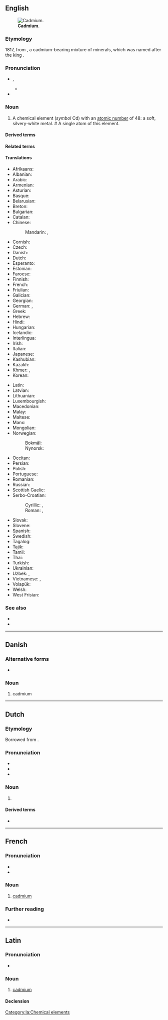 {{also|Cadmium}}
==English==
{{elements|en|Cd|silver|Ag|indium|In}}
[[File:Cadmium-crystal_bar.jpg|thumb|'''Cadmium'''.]]

===Etymology===
1817, from {{der|en|grc|Καδμεία||[[calamine]]}}, a cadmium-bearing mixture of minerals, which was named after the king {{l|grc|Κάδμος||[[Cadmus]]}}.

===Pronunciation===
* {{enPR|kăd'mēəm}}, {{IPA|en|/ˈkædmiəm/}}
** {{audio|en|LL-Q1860 (eng)-Vealhurl-cadmium.wav|Audio (Southern England)}}
* {{hyph|en|cad|mi|um}}

===Noun===
{{en-noun|~}}
{{wikipedia}}

# A chemical element (''symbol'' Cd) with an [[atomic number]] of 48: a soft, silvery-white metal. # {{lb|en|countable}} A single atom of this element.

====Derived terms====
{{col4|en
|{{l|en|cadmic}}
|{{l|en|cadmiferous}}
|{{l|en|cadmium acetate}}
|{{l|en|cadmium antimonide}}
|{{l|en|cadmium arsenide}}
|{{l|en|cadmium azide}}
|{{l|en|cadmium bromide}}
|{{l|en|cadmium carbonate}}
|{{l|en|cadmium cell}}
|{{l|en|cadmium chloride}}
|{{l|en|cadmium chromate}}
|{{l|en|cadmium cyanide}}
|{{l|en|cadmium fluoride}}
|{{l|en|cadmium green}}
|{{l|en|cadmium hydroxide}}
|{{l|en|cadmium iodate}}
|{{l|en|cadmium iodide}}
|{{l|en|cadmium mercury cell}}
|{{l|en|cadmium metasilicate}}
|{{l|en|cadmium metatantalate}}
|{{l|en|cadmium metazirconate}}
|{{l|en|cadmium molybdate}}
|{{l|en|cadmium niobate}}
|{{l|en|cadmium nitrate}}
|{{l|en|cadmium orange}}
|{{l|en|cadmium oxalate}}
|{{l|en|cadmium oxide}}
|{{l|en|cadmium phosphate}}
|{{l|en|cadmium phosphide}}
|{{l|en|cadmium red}}
|{{l|en|cadmium selenide}}
|{{l|en|cadmium selenite}}
|{{l|en|cadmium sulfate}}, {{l|en|cadmium sulphate}}
|{{l|en|cadmium sulfide}}, {{l|en|cadmium sulphide}}
|{{l|en|cadmium sulfite}}, {{l|en|cadmium sulphite}}
|{{l|en|cadmium tellurate}}
|{{l|en|cadmium telluride}}
|{{l|en|cadmium titanate}}
|{{l|en|cadmium tungstate}}
|{{l|en|cadmium vanadate}}
|{{l|en|cadmium yellow}}
|{{l|en|cadmium zinc telluride}}
|{{l|en|cadmoselite}}
|{{l|en|mercury cadmium telluride}}
|{{l|en|nicad}}
}}

====Related terms====
{{col3|en
|{{l|en|cadmia}}
|{{l|en|Cadmean}}, {{l|en|Cadmian}}
|{{l|en|cadmy}}
}}

====Translations====
{{trans-top|chemical element}}
* Afrikaans: {{t+|af|kadmium}}
* Albanian: {{t+|sq|kadmium|?}}
* Arabic: {{t|ar|كَادْمِيُوم|m|tr=kadmiyum}}
* Armenian: {{t+|hy|կադմիում}}
* Asturian: {{t|ast|cadmiu|m}}
* Basque: {{t|eu|kadmioa}}
* Belarusian: {{t|be|ка́дмій|m}}
* Breton: {{t|br|kadmiom|?}}
* Bulgarian: {{t|bg|ка́дмий|m}}
* Catalan: {{t+|ca|cadmi|m}}
* Chinese:
*: Mandarin: {{t+|cmn|鎘}}, {{t+|cmn|镉|tr=gé}}
* Cornish: {{t|kw|cadmyum|?}}
* Czech: {{t+|cs|kadmium|n}}
* Danish: {{t|da|kadmium|?}}
* Dutch: {{t+|nl|cadmium|n}}
* Esperanto: {{t+|eo|kadmio}}
* Estonian: {{t+|et|kaadmium}}
* Faroese: {{t|fo|kadmium|n}}
* Finnish: {{t+|fi|kadmium}}
* French: {{t+|fr|cadmium|m}}
* Friulian: {{t|fur|cadmi|?}}
* Galician: {{t+|gl|cadmio|m}}
* Georgian: {{t|ka|კადმიუმი}}
* German: {{t+|de|Kadmium|n}}, {{t+|de|Cadmium|n}}
* Greek: {{t+|el|κάδμιο|n}}
* Hebrew: {{t+|he|קדמיום|m|tr=kádmiyum}}
* Hindi: {{t|hi|मृज्यातु|?}}
* Hungarian: {{t+|hu|kadmium}}
* Icelandic: {{t+|is|kadmín|?}}
* Interlingua: {{t|ia|cadmium}}
* Irish: {{t+|ga|caidmiam|m}}
* Italian: {{t+|it|cadmio|m}}
* Japanese: {{t+|ja|カドミウム|tr=kadomiumu}}
* Kashubian: {{t|csb|kadm}}
* Kazakh: {{t+|kk|кадмий}}
* Khmer: {{t|km|កាត់ម្ញ៉ូម}}, {{t|km|កាត់ម្យូម}}
* Korean: {{t+|ko|카드뮴}}
{{trans-mid}}
* Latin: {{t+|la|cadmium|n}}
* Latvian: {{t|lv|kadmijs|?}}
* Lithuanian: {{t+|lt|kadmis|?}}
* Luxembourgish: {{t|lb|Kadmium|?}}
* Macedonian: {{t|mk|кадмиум|m}}
* Malay: {{t|ms|kadmium}}
* Maltese: {{t|mt|kadmju|?}}
* Manx: {{t|gv|cadmium|?}}
* Mongolian: {{t+|mn|кадми}}
* Norwegian:
*: Bokmål: {{t|nb|kadmium|n}}
*: Nynorsk: {{t+|nn|kadmium|n}}
* Occitan: {{t+|oc|cadmi|m}}
* Persian: {{t+|fa|کادمیوم|tr=kâdmiyom}}
* Polish: {{t+|pl|kadm|m}}
* Portuguese: {{t+|pt|cádmio|m}}
* Romanian: {{t+|ro|cadmiu|n}}
* Russian: {{t+|ru|ка́дмий|m}}
* Scottish Gaelic: {{t|gd|cadmium|m}}
* Serbo-Croatian:
*: Cyrillic: {{t|sh|кадмиjум|m}}, {{t|sh|кадмиj|m}}
*: Roman: {{t|sh|kadmijum|m}}, {{t+|sh|kadmij|m}}
* Slovak: {{t+|sk|kadmium|?}}
* Slovene: {{t+|sl|kadmij|?}}
* Spanish: {{t+|es|cadmio|m}}
* Swedish: {{t+|sv|kadmium|n}}
* Tagalog: {{t|tl|kadmiyo}}
* Tajik: {{t|tg|кадмий}}
* Tamil: {{t|ta|கட்மியம்}}
* Thai: {{t|th|แคดเมียม}}
* Turkish: {{t+|tr|kadmiyum}}
* Ukrainian: {{t+|uk|ка́дмій|m}}
* Uzbek: {{t+|uz|кадмий}}, {{t+|uz|kadmiy}}
* Vietnamese: {{t|vi|catmi}}, {{t|vi|cađimi}}
* Volapük: {{t+|vo|kadmin}}
* Welsh: {{t+|cy|cadmiwm|m}}
* West Frisian: {{t|fy|cadmium|?}}
{{trans-bottom}}

===See also===
* {{l|en|greenockite}}
* {{l|en|itai-itai disease}}

----

==Danish==

===Alternative forms===
* {{l|da|kadmium}}

===Noun===
{{da-noun}}

# cadmium

----

==Dutch==
{{wikipedia|lang=nl}}
{{elements|nl|Cd|zilver|Ag|indium|In}}

===Etymology===
Borrowed from {{bor|nl|de|Cadmium}}.

===Pronunciation===
* {{IPA|nl|/ˈkɑt.mi.ʏm/}}
* {{audio|nl|Nl-cadmium.ogg|Audio}}
* {{hyphenation|nl|cad|mi|um}}

===Noun===
{{nl-noun|n|-|-}}

# {{l|en|cadmium}} {{defdate|from late 1810s}}

====Derived terms====
* {{l|nl|cadmiumgeel}}

----

==French==
{{wikipedia|lang=fr}}

===Pronunciation===
* {{fr-IPA}}
* {{audio|fr|LL-Q150 (fra)-Poslovitch-cadmium.wav|Audio}}

===Noun===
{{fr-noun|m|-}}

# [[#English|cadmium]]

===Further reading===
* {{R:TLFi}}

{{C|fr|Chemical elements}}

----

==Latin==
{{wikipedia|lang=la}}
{{elements|la|Cd|argentum|Ag|indium|In}}

===Pronunciation===
* {{la-IPA|cadmium}}

===Noun===
{{la-noun|cadmium<2.-ium>}}

# [[#English|cadmium]]

====Declension====
{{la-ndecl|cadmium<2.-ium>}}

[[Category:la:Chemical elements]]